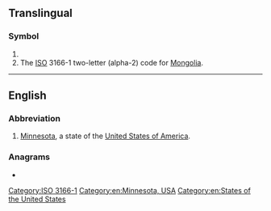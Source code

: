 {{also|mn|Mn|mN|.mn|m'n|m.n.}}
==Translingual==

===Symbol===
{{head|mul|symbol}}

# {{SI-unit-abb|mega|newton|[[force]]}}
# The [[ISO]] 3166-1 two-letter (alpha-2) code for [[Mongolia]].

[[Category:ISO 3166-1]]

----

==English==

===Abbreviation===
{{rfc-header|Abbreviation}}
{{head|en|abbreviation}}

# [[Minnesota]], a state of the [[United States of America]].

===Anagrams===
* {{anagrams|en|a=mn|N.M.|NM|Nm|n/m|nm}}

[[Category:en:Minnesota, USA]]
[[Category:en:States of the United States]]
